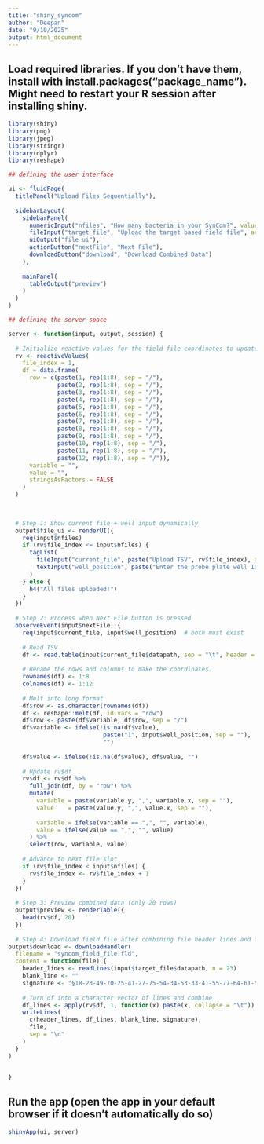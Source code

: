 ```yaml
---
title: "shiny_syncom"
author: "Deepan"
date: "9/10/2025"
output: html_document
---
```


## Load required libraries. If you don't have them, install with install.packages("package_name"). Might need to restart your R session after installing shiny. 

```r
library(shiny)
library(png)
library(jpeg)
library(stringr)
library(dplyr)
library(reshape)

```


```r

## defining the user interface

ui <- fluidPage(
  titlePanel("Upload Files Sequentially"),
  
  sidebarLayout(
    sidebarPanel(
      numericInput("nfiles", "How many bacteria in your SynCom?", value = 3, min = 1),
      fileInput("target_file", "Upload the target based field file", accept = c("target_file/fld")),
      uiOutput("file_ui"),
      actionButton("nextFile", "Next File"),
      downloadButton("download", "Download Combined Data")
    ),
    
    mainPanel(
      tableOutput("preview")
    )
  )
)

## defining the server space

server <- function(input, output, session) {
  
  # Initialize reactive values for the field file coordinates to update with each organism.
  rv <- reactiveValues(
    file_index = 1,
    df = data.frame(
      row = c(paste(1, rep(1:8), sep = "/"), 
              paste(2, rep(1:8), sep = "/"),
              paste(3, rep(1:8), sep = "/"),
              paste(4, rep(1:8), sep = "/"),
              paste(5, rep(1:8), sep = "/"),
              paste(6, rep(1:8), sep = "/"),
              paste(7, rep(1:8), sep = "/"),
              paste(8, rep(1:8), sep = "/"),
              paste(9, rep(1:8), sep = "/"),
              paste(10, rep(1:8), sep = "/"),
              paste(11, rep(1:8), sep = "/"),
              paste(12, rep(1:8), sep = "/")),
      variable = "",
      value = "",
      stringsAsFactors = FALSE
    )
  )
  

  
  # Step 1: Show current file + well input dynamically
  output$file_ui <- renderUI({
    req(input$nfiles)
    if (rv$file_index <= input$nfiles) {
      tagList(
        fileInput("current_file", paste("Upload TSV", rv$file_index), accept = ".tsv"),
        textInput("well_position", paste("Enter the probe plate well ID for bacteria", rv$file_index, "(e.g., A1, B3, ...)"))
      )
    } else {
      h4("All files uploaded!")
    }
  })
  
  # Step 2: Process when Next File button is pressed
  observeEvent(input$nextFile, {
    req(input$current_file, input$well_position)  # both must exist
    
    # Read TSV
    df <- read.table(input$current_file$datapath, sep = "\t", header = TRUE, row.names = 1) #uploaded files are TSV, with no leading blank columns or rows. 
    
    # Rename the rows and columns to make the coordinates. 
    rownames(df) <- 1:8
    colnames(df) <- 1:12
    
    # Melt into long format
    df$row <- as.character(rownames(df))
    df <- reshape::melt(df, id.vars = "row")
    df$row <- paste(df$variable, df$row, sep = "/")
    df$variable <- ifelse(!is.na(df$value),
                           paste("1", input$well_position, sep = ""),
                           "")
    
    df$value <- ifelse(!is.na(df$value), df$value, "")
    
    # Update rv$df
    rv$df <- rv$df %>%
      full_join(df, by = "row") %>%
      mutate(
        variable = paste(variable.y, ",", variable.x, sep = ""),
        value    = paste(value.y, ",", value.x, sep = ""),
        
        variable = ifelse(variable == ",", "", variable), 
        value = ifelse(value == ",", "", value)
      ) %>%
      select(row, variable, value)
    
    # Advance to next file slot
    if (rv$file_index < input$nfiles) {
      rv$file_index <- rv$file_index + 1
    }
  })
  
  # Step 3: Preview combined data (only 20 rows)
  output$preview <- renderTable({
    head(rv$df, 20)
  })
  
  # Step 4: Download field file after combining file header lines and footer (signature) lines. 
output$download <- downloadHandler(
  filename = "syncom_field_file.fld",
  content = function(file) {
    header_lines <- readLines(input$target_file$datapath, n = 23)
    blank_line <- ""
    signature <- "§18-23-49-70-25-41-27-75-54-34-53-33-41-55-77-64-61-59-21-22-40-36-71-79-57-64-28-55-43-41-25-75-54-78-50-37-64-25-57-45-68-34-50" #standard signature junk line, necessary for the robot. Do not modifiy or remove this. 
    
    # Turn df into a character vector of lines and combine
    df_lines <- apply(rv$df, 1, function(x) paste(x, collapse = "\t"))
    writeLines(
      c(header_lines, df_lines, blank_line, signature),
      file,
      sep = "\n"
    )
  }
)


}

```

## Run the app (open the app in your default browser if it doesn't automatically do so)

```r

shinyApp(ui, server) 


```

